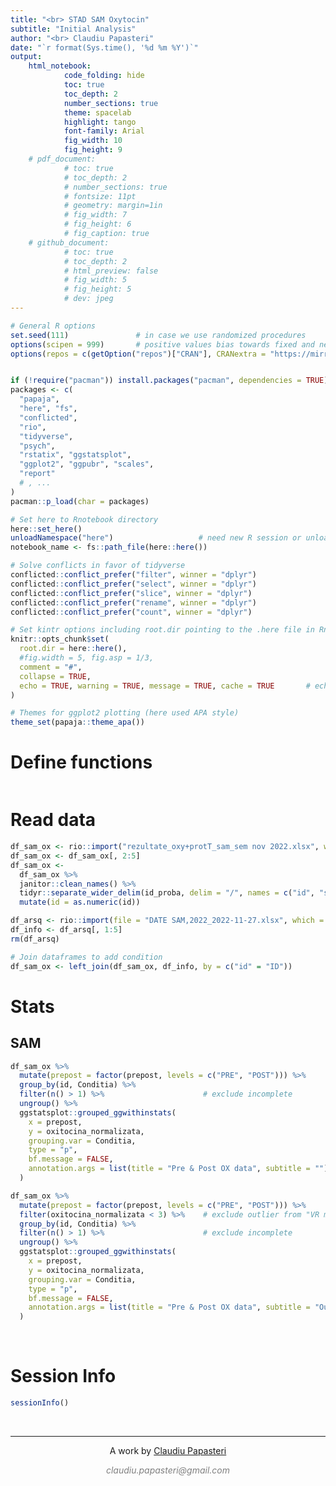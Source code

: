 ```yaml
---
title: "<br> STAD SAM Oxytocin" 
subtitle: "Initial Analysis"
author: "<br> Claudiu Papasteri"
date: "`r format(Sys.time(), '%d %m %Y')`"
output: 
    html_notebook:
            code_folding: hide
            toc: true
            toc_depth: 2
            number_sections: true
            theme: spacelab
            highlight: tango
            font-family: Arial
            fig_width: 10
            fig_height: 9
    # pdf_document: 
            # toc: true
            # toc_depth: 2
            # number_sections: true
            # fontsize: 11pt
            # geometry: margin=1in
            # fig_width: 7
            # fig_height: 6
            # fig_caption: true
    # github_document: 
            # toc: true
            # toc_depth: 2
            # html_preview: false
            # fig_width: 5
            # fig_height: 5
            # dev: jpeg
---
```



<!-- Setup -->


```r
# General R options
set.seed(111)               # in case we use randomized procedures       
options(scipen = 999)       # positive values bias towards fixed and negative towards scientific notation
options(repos = c(getOption("repos")["CRAN"], CRANextra = "https://mirror.clientvps.com/CRAN/"))  # use CRAN as default, set CRANextra to Nürnberg mirror


if (!require("pacman")) install.packages("pacman", dependencies = TRUE)
packages <- c(
  "papaja",
  "here", "fs",
  "conflicted",
  "rio",
  "tidyverse", 
  "psych",          
  "rstatix", "ggstatsplot",
  "ggplot2", "ggpubr", "scales",
  "report"
  # , ...
)
pacman::p_load(char = packages)

# Set here to Rnotebook directory
here::set_here()
unloadNamespace("here")                   # need new R session or unload namespace for .here file to take precedence over .Rproj
notebook_name <- fs::path_file(here::here())

# Solve conflicts in favor of tidyverse
conflicted::conflict_prefer("filter", winner = "dplyr")
conflicted::conflict_prefer("select", winner = "dplyr")
conflicted::conflict_prefer("slice", winner = "dplyr")
conflicted::conflict_prefer("rename", winner = "dplyr")
conflicted::conflict_prefer("count", winner = "dplyr")

# Set kintr options including root.dir pointing to the .here file in Rnotebook directory
knitr::opts_chunk$set(
  root.dir = here::here(),
  #fig.width = 5, fig.asp = 1/3, 
  comment = "#",
  collapse = TRUE,
  echo = TRUE, warning = TRUE, message = TRUE, cache = TRUE       # echo = False for github_document, but will be folded in html_notebook
)

# Themes for ggplot2 plotting (here used APA style)
theme_set(papaja::theme_apa())
```



<!-- Functions -->

# Define functions

```r
```


<!-- Report -->

# Read data

```r
df_sam_ox <- rio::import("rezultate_oxy+protT_sam_sem nov 2022.xlsx", which = "SAM")
df_sam_ox <- df_sam_ox[, 2:5]
df_sam_ox <- 
  df_sam_ox %>% 
  janitor::clean_names() %>% 
  tidyr::separate_wider_delim(id_proba, delim = "/", names = c("id", "study", "prepost")) %>% 
  mutate(id = as.numeric(id))

df_arsq <- rio::import(file = "DATE SAM,2022_2022-11-27.xlsx", which = "ARSQ", skip = 1)
df_info <- df_arsq[, 1:5]
rm(df_arsq)

# Join dataframes to add condition 
df_sam_ox <- left_join(df_sam_ox, df_info, by = c("id" = "ID"))
```

# Stats

## SAM

```r
df_sam_ox %>%
  mutate(prepost = factor(prepost, levels = c("PRE", "POST"))) %>% 
  group_by(id, Conditia) %>% 
  filter(n() > 1) %>%                      # exclude incomplete
  ungroup() %>% 
  ggstatsplot::grouped_ggwithinstats(
    x = prepost,
    y = oxitocina_normalizata,
    grouping.var = Conditia, 
    type = "p",
    bf.message = FALSE,
    annotation.args = list(title = "Pre & Post OX data", subtitle = "")
  )

df_sam_ox %>%
  mutate(prepost = factor(prepost, levels = c("PRE", "POST"))) %>% 
  filter(oxitocina_normalizata < 3) %>%    # exclude outlier from "VR miros"
  group_by(id, Conditia) %>% 
  filter(n() > 1) %>%                      # exclude incomplete
  ungroup() %>% 
  ggstatsplot::grouped_ggwithinstats(
    x = prepost,
    y = oxitocina_normalizata,
    grouping.var = Conditia,
    type = "p",
    bf.message = FALSE,
    annotation.args = list(title = "Pre & Post OX data", subtitle = "Outlier excluded from VR miros")
  )
```


<!-- Session Info and License -->

<br>

# Session Info
```r
sessionInfo()    
```

<!-- Footer -->
&nbsp;
<hr />
<p style="text-align: center;">A work by <a href="https://github.com/ClaudiuPapasteri/">Claudiu Papasteri</a></p>
<p style="text-align: center;"><span style="color: #808080;"><em>claudiu.papasteri@gmail.com</em></span></p>
&nbsp;
